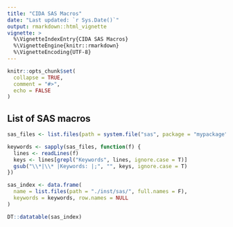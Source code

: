 ```yaml
---
title: "CIDA SAS Macros"
date: "Last updated: `r Sys.Date()`"
output: rmarkdown::html_vignette
vignette: >
  %\VignetteIndexEntry{CIDA SAS Macros}
  %\VignetteEngine{knitr::rmarkdown}
  %\VignetteEncoding{UTF-8}
---
```


```r
knitr::opts_chunk$set(
  collapse = TRUE,
  comment = "#>",
  echo = FALSE
)
```


## List of SAS macros

```r
sas_files <- list.files(path = system.file("sas", package = "mypackage"), full.names = T)

keywords <- sapply(sas_files, function(f) {
  lines <- readLines(f)
  keys <- lines[grepl("Keywords", lines, ignore.case = T)]
  gsub("\\*|\\* |Keywords: |;", "", keys, ignore.case = T)
})

sas_index <- data.frame(
  name = list.files(path = "./inst/sas/", full.names = F), 
  keywords = keywords, row.names = NULL
)
```

```r
DT::datatable(sas_index)
```

